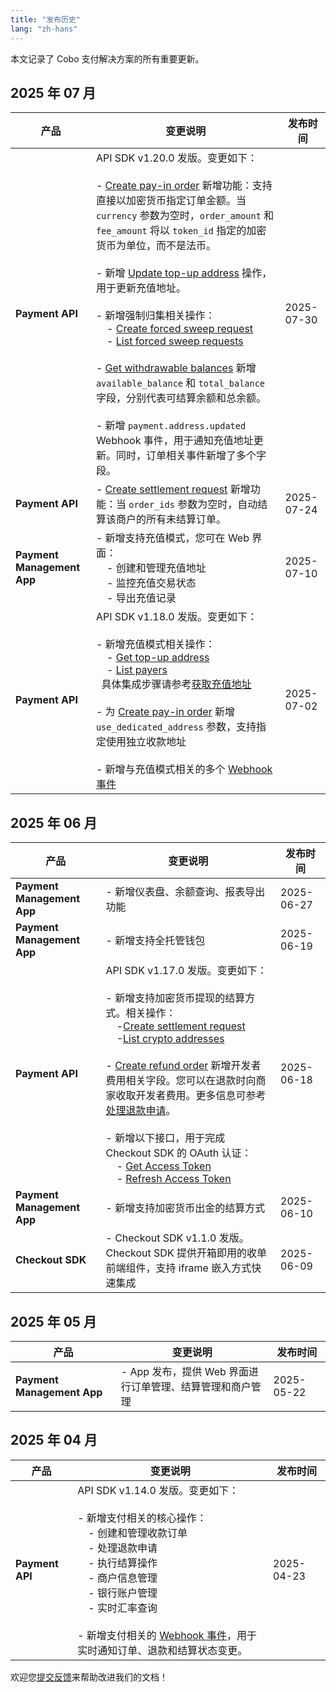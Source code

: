 ```yaml
---
title: "发布历史"
lang: "zh-hans"
---
```


本文记录了 Cobo 支付解决方案的所有重要更新。


## 2025 年 07 月

| 产品 | 变更说明 | 发布时间 |
|------|----------|----------|
| **Payment API** |API SDK v1.20.0 发版。变更如下：<br/><br/>- [Create pay-in order](/v2/api-references/payment/create-pay-in-order) 新增功能：支持直接以加密货币指定订单金额。当 `currency` 参数为空时，`order_amount` 和 `fee_amount` 将以 `token_id` 指定的加密货币为单位，而不是法币。<br/><br/>- 新增 [Update top-up address](/v2/api-references/payment/update-top-up-address) 操作，用于更新充值地址。<br/><br/> - 新增强制归集相关操作：<br/>&nbsp;&nbsp;&nbsp;&nbsp;- [Create forced sweep request](/v2/api-references/payment/create-forced-sweep-request)<br/>&nbsp;&nbsp;&nbsp;&nbsp;- [List forced sweep requests](/v2/api-references/payment/list-forced-sweep-requests)<br/><br/>- [Get withdrawable balances](/v2/api-references/payment/get-withdrawable-balances) 新增 `available_balance` 和 `total_balance` 字段，分别代表可结算余额和总余额。<br/><br/>- 新增 `payment.address.updated` Webhook 事件，用于通知充值地址更新。同时，订单相关事件新增了多个字段。| 2025-07-30 |
| **Payment API** | - [Create settlement request](/v2/api-references/payment/create-settlement-request) 新增功能：当 `order_ids` 参数为空时，自动结算该商户的所有未结算订单。 | 2025-07-24 |
| **Payment Management App** | - 新增支持充值模式，您可在 Web 界面：<br/>&nbsp;&nbsp;&nbsp;&nbsp;- 创建和管理充值地址<br/>&nbsp;&nbsp;&nbsp;&nbsp;- 监控充值交易状态<br/>&nbsp;&nbsp;&nbsp;&nbsp;- 导出充值记录 | 2025-07-10 |
| **Payment API** | API SDK v1.18.0 发版。变更如下：<br/><br/>- 新增充值模式相关操作：<br/>&nbsp;&nbsp;&nbsp;&nbsp;- [Get top-up address](/v2/api-references/payment/get-top-up-address)<br/>&nbsp;&nbsp;&nbsp;&nbsp;- [List payers](/v2/api-references/payment/list-payers)<br/>&nbsp;&nbsp;具体集成步骤请参考[获取充值地址](/v2_cn/payments/get-topup-addresses)<br/><br/>- 为 [Create pay-in order](/v2/api-references/payment/create-pay-in-order) 新增 `use_dedicated_address` 参数，支持指定使用独立收款地址<br/><br/>- 新增与充值模式相关的多个 [Webhook 事件](/v2_cn/payments/status-and-events) | 2025-07-02 |


## 2025 年 06 月

| 产品 | 变更说明 | 发布时间 |
|------|----------|----------|
| **Payment Management App** | - 新增仪表盘、余额查询、报表导出功能 | 2025-06-27 |
| **Payment Management App** | - 新增支持全托管钱包 | 2025-06-19 |
| **Payment API** | API SDK v1.17.0 发版。变更如下：<br/><br/>- 新增支持加密货币提现的结算方式。相关操作：<br/>&nbsp;&nbsp;&nbsp;&nbsp;-[Create settlement request](/v2/api-references/payment/create-settlement-request)<br/>&nbsp;&nbsp;&nbsp;&nbsp;-[List crypto addresses](/v2/api-references/payment/list-crypto-addresses)<br/><br/>- [Create refund order](/v2/api-references/payment/create-refund-order) 新增开发者费用相关字段。您可以在退款时向商家收取开发者费用。更多信息可参考[处理退款申请](/v2_cn/payments/handle-abnormality-order#处理退款申请)。<br/><br/>- 新增以下接口，用于完成 Checkout SDK 的 OAuth 认证：<br/>&nbsp;&nbsp;&nbsp;&nbsp;- [Get Access Token](/v2/api-references/oauth/get-access-token)<br/>&nbsp;&nbsp;&nbsp;&nbsp;- [Refresh Access Token](/v2/api-references/oauth/refresh-access-token)| 2025-06-18 |
| **Payment Management App** | - 新增支持加密货币出金的结算方式 | 2025-06-10 |
| **Checkout SDK** | - Checkout SDK v1.1.0 发版。Checkout SDK 提供开箱即用的收单前端组件，支持 iframe 嵌入方式快速集成 | 2025-06-09 |

## 2025 年 05 月
| 产品 | 变更说明 | 发布时间 |
|------|----------|----------|
| **Payment Management App** | - App 发布，提供 Web 界面进行订单管理、结算管理和商户管理 | 2025-05-22 |

## 2025 年 04 月

| 产品 | 变更说明 | 发布时间 |
|------|----------|----------|
| **Payment API** | API SDK v1.14.0 发版。变更如下：<br/><br/>- 新增支付相关的核心操作：<br/>&nbsp;&nbsp;&nbsp;&nbsp;- 创建和管理收款订单<br/>&nbsp;&nbsp;&nbsp;&nbsp;- 处理退款申请<br/>&nbsp;&nbsp;&nbsp;&nbsp;- 执行结算操作<br/>&nbsp;&nbsp;&nbsp;&nbsp;- 商户信息管理<br/>&nbsp;&nbsp;&nbsp;&nbsp;- 银行账户管理<br/>&nbsp;&nbsp;&nbsp;&nbsp;- 实时汇率查询<br/><br/>- 新增支付相关的 [Webhook 事件](/v2_cn/payments/status-and-events)，用于实时通知订单、退款和结算状态变更。 | 2025-04-23 |






<Tip>欢迎您[提交反馈](https://forms.zohopublic.com/cobo/form/DocumentFeedbackForm/formperma/QvLOhxJv1_JMsJ-1dleZ8Itb_7rzN-LtgvsDdxosoVI)来帮助改进我们的文档！</Tip>